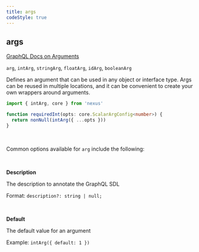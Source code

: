 ```yaml
---
title: args
codeStyle: true
---
```


## args

[GraphQL Docs on Arguments](https://graphql.org/learn/schema/#arguments)

`arg`, `intArg`, `stringArg`, `floatArg`, `idArg`, `booleanArg`

Defines an argument that can be used in any object or interface type. Args can be reused in multiple locations, and it can be convenient to create your own wrappers around arguments.

```ts
import { intArg, core } from 'nexus'

function requiredInt(opts: core.ScalarArgConfig<number>) {
  return nonNull(intArg({ ...opts }))
}
```

&nbsp;

Common options available for `arg` include the following:

&nbsp;

**Description**

The description to annotate the GraphQL SDL

Format: `description?: string | null;`

&nbsp;

**Default**

The default value for an argument

Example: `intArg({ default: 1 })`
